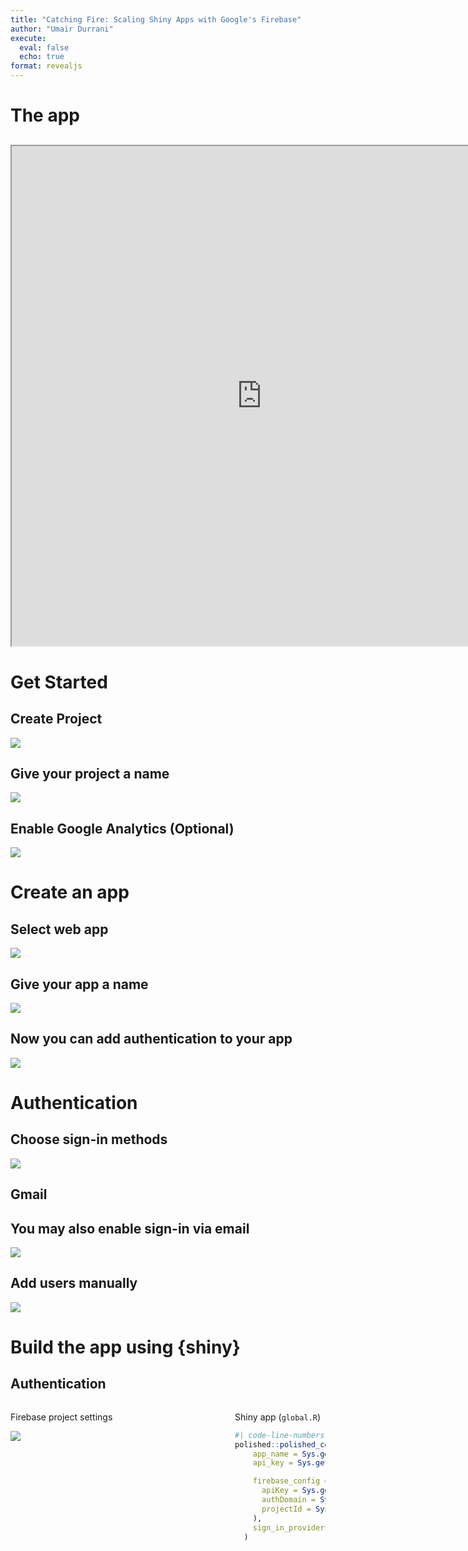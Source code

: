 ```yaml
---
title: "Catching Fire: Scaling Shiny Apps with Google's Firebase"
author: "Umair Durrani"
execute: 
  eval: false
  echo: true
format: revealjs
---
```


# The app

##

```{=html}
<iframe width="800" height="800" src="https://umair.shinyapps.io/GoogleDevelopersGroupShiny/_w_f3eb35a9/?" title="Shiny app"></iframe>
```


# Get Started

## Create Project

![](firebase_create_project.PNG)

## Give your project a name


![](firebase_create_project_step1.PNG)

## Enable Google Analytics (Optional)

![](firebase_create_project_step2.PNG)


## {background-image="firebase_project_created.PNG"}


# Create an app

## Select web app

![](firebase_create_app.PNG)

## Give your app a name

![](firebase_create_app_1.PNG)

## {background-image="firebase_create_app_2.PNG" background-size="800px"}

<!--![](firebase_create_app_2.PNG)-->

## Now you can add authentication to your app

![](firebase_app_created.PNG)


# Authentication

## {background-image="firebase_authentication1.PNG" background-size="1200px"}


## Choose sign-in methods

![](firebase_authentication2.PNG)


## Gmail {background-image="firebase_authentication3.PNG"}

<!-- ![](firebase_authentication3.PNG) -->


## You may also enable sign-in via email

![](firebase_authentication4.PNG)


## Add users manually 

![](firebase_authentication5.PNG)





# Build the app using {shiny}

## Authentication {margin=1}

:::: {.columns}

::: {.column width="70%"}
Firebase project settings

![](firebase_create_app_2.PNG)
:::

::: {.column width="30%"}
Shiny app (`global.R`)

```r
#| code-line-numbers: "5-10"
polished::polished_config(
    app_name = Sys.getenv("APP_NAME"),
    api_key = Sys.getenv("POLISHED_API_KEY"),

    firebase_config = list(
      apiKey = Sys.getenv("FIREBASE_API_KEY"),
      authDomain = Sys.getenv("AUTH_DOMAIN"),
      projectId = Sys.getenv("PROJECT_ID")
    ),
    sign_in_providers = c("google", "email")
  )
```
:::

::::







